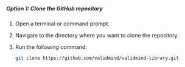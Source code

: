 ##### Option 1: Clone the GitHub repository

1. Open a terminal or command prompt.

1. Navigate to the directory where you want to clone the repository.

1. Run the following command:
   ```bash
   git clone https://github.com/validmind/validmind-library.git
   ```